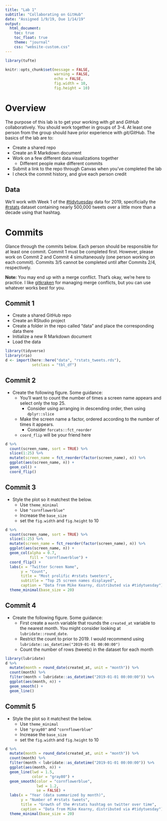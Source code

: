 ```yaml
---
title: "Lab 1"
subtitle: "Collaborating on GitHub"
date: "Assigned 1/9/19, Due 1/14/19"
output:
  html_document: 
    toc: true
    toc_float: true
    theme: "journal"
    css: "website-custom.css"
---
```


```r
library(tufte)

knitr::opts_chunk$set(message = FALSE,
                      warning = FALSE,
                      echo = FALSE,
                      fig.width = 10,
                      fig.height = 10)

```

# Overview
The purpose of this lab is to get your working with *git* and *GitHub*
collaboratively. You should work together in groups of 3-4. At least one
person from the group should have prior experience with *git/GitHub*. The basics
of the lab are to:

* Create a shared repo
* Create an R Markdown document
* Work on a few different data visualizations together
  + Different people make different commits
* Submit a link to the repo through Canvas when you've completed the lab
* I check the commit history, and give each person credit

## Data
We'll work with Week 1 of the [#tidytuesday](https://twitter.com/search?q=%23tidytuesday&src=tyah) 
data for 2019, specificially the 
[#rstats](https://twitter.com/search?q=%23rstats&src=typd)
dataset containing nearly 500,000 tweets over a little more than a decade using
that hashtag. 

# Commits {.tabset}

Glance through the commits below. Each person should be responsible for at least
one commit. Commit 1 must be completed first. However, please work on Commit 2
and Commit 4 simultaneously (one person working on each commit). Commits 3/5
cannot be completed until after Commits 2/4, respectively.

**Note:** You may end up with a merge conflict. That's okay, we're here to 
practice. I like [gitkraken](https://www.gitkraken.com) for managing merge
conflicts, but you can use whatever works best for you.

## Commit 1

* Create a shared GitHub repo
* Create an RStudio project
* Create a folder in the repo called "data" and place the corresponding data there
* Initialize a new R Markdown document
* Load the data

```r
library(tidyverse)
library(rio)
d <- import(here::here("data", "rstats_tweets.rds"),
            setclass = "tbl_df") 
```

## Commit 2

* Create the following figure. Some guidance:
  + You'll want to count the number of times a screen name appears and select
    only the top 25.
    - Consider using arranging in descending order, then using `dplyr::slice`
  + Make the screen name a factor, ordered according to the number of times
    it appears.
    - Consider `forcats::fct_reorder`
  + `coord_flip` will be your friend here

```r
d %>% 
  count(screen_name, sort = TRUE) %>% 
  slice(1:25) %>% 
  mutate(screen_name = fct_reorder(factor(screen_name), n)) %>% 
  ggplot(aes(screen_name, n)) +
  geom_col() +
  coord_flip() 
```

## Commit 3
* Style the plot so it matchest the below. 
  + Use `theme_minimal`
  + Use `"cornflowerblue"`
  + Increase the `base_size`
  + set the `fig.width` and `fig.height` to 10

```r
d %>% 
  count(screen_name, sort = TRUE) %>% 
  slice(1:25) %>% 
  mutate(screen_name = fct_reorder(factor(screen_name), n)) %>% 
  ggplot(aes(screen_name, n)) +
  geom_col(alpha = 0.7,
           fill = "cornflowerblue") +
  coord_flip() +
  labs(x = "Twitter Screen Name",
       y = "Count",
       title = "Most prolific #rstats tweeters",
       subtitle = "Top 25 screen names displayed",
       caption = "Data from Mike Kearny, distributed via #tidytuesday") +
  theme_minimal(base_size = 20)
```


## Commit 4
* Create the following figure. Some guidance:
  + First create a `month` variable that rounds the `created_at` variable to 
    the nearest month. You might consider looking at `lubridate::round_date`.
  + Restrict the count to prior to 2019. I would recommend using 
    `lubridate::as_datetime("2019-01-01 00:00:00")`
  + Count the number of rows (tweets) in the dataset for each month

```r
library(lubridate)
d %>% 
  mutate(month = round_date(created_at, unit = "month")) %>% 
  count(month) %>%
  filter(month < lubridate::as_datetime("2019-01-01 00:00:00")) %>% 
  ggplot(aes(month, n)) +
  geom_smooth() +
  geom_line() 
```

## Commit 5
* Style the plot so it matchest the below. 
  + Use `theme_minimal`
  + Use `"gray80"` and `"cornflowerblue"`
  + Increase the `base_size`
  + set the `fig.width` and `fig.height` to 10

```r
d %>% 
  mutate(month = round_date(created_at, unit = "month")) %>% 
  count(month) %>%
  filter(month < lubridate::as_datetime("2019-01-01 00:00:00")) %>% 
  ggplot(aes(month, n)) +
  geom_line(lwd = 1.5, 
            color = "gray80") +
  geom_smooth(color = "cornflowerblue",
              lwd = 1.2,
              se = FALSE) +
  labs(x = "Year (data summarized by month)",
       y = "Number of #rstats tweets",
       title = "Growth of the #rstats hashtag on twitter over time",
       caption = "Data from Mike Kearny, distributed via #tidytuesday") +
  theme_minimal(base_size = 20)
```